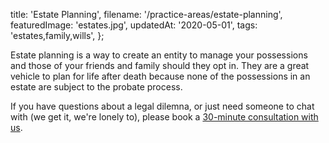   title: 'Estate Planning',
  filename: '/practice-areas/estate-planning',
  featuredImage: 'estates.jpg',
  updatedAt: '2020-05-01',
  tags: 'estates,family,wills',
};

Estate planning is a way to create an entity to manage your possessions and
those of your friends and family should they opt in. They are a great vehicle
to plan for life after death because none of the possessions in an estate are
subject to the probate process.

If you have questions about a legal dilemna, or just need someone to chat
with (we get it, we're lonely to), please book a
[30-minute consultation with us](/contact).
